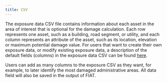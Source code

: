 ```yaml
---
title: CSV
---
```


The exposure data CSV file contains information about each asset in the area of interest that is optional for the damage calculation. Each row represents one asset, such as a building, road segment, or utility, and each column represents an attribute of the asset, such as its location, elevation or maximum potential damage value.
For users that want to create their own exposure data, or modify existing exposure data, a description of the default fields (columns) in the exposure data CSV can be found [here](./data.qmd).

::: {.callout-tip title="Tip"}
Users can add as many columns to the exposure CSV as they want, for example, to later identify the most damaged administrative areas. All data field will also be saved in the output of FIAT.
:::
